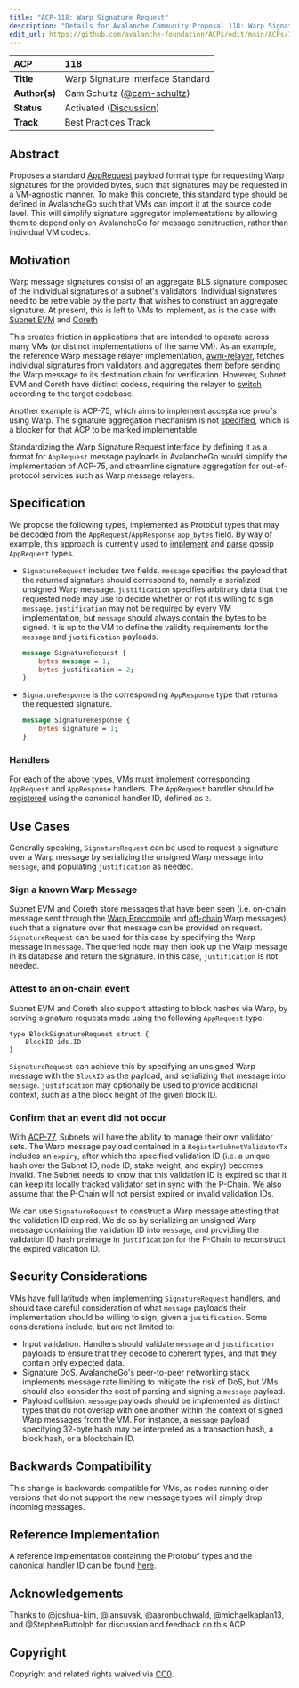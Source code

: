 ```yaml
---
title: "ACP-118: Warp Signature Request"
description: "Details for Avalanche Community Proposal 118: Warp Signature Request"
edit_url: https://github.com/avalanche-foundation/ACPs/edit/main/ACPs/118-warp-signature-request/README.md
---
```


| ACP | 118 |
| :--- | :--- |
| **Title** | Warp Signature Interface Standard |
| **Author(s)** | Cam Schultz ([@cam-schultz](https://github.com/cam-schultz)) |
| **Status** | Activated ([Discussion](https://github.com/avalanche-foundation/ACPs/discussions/123)) |
| **Track** | Best Practices Track |

## Abstract

Proposes a standard [AppRequest](https://github.com/ava-labs/avalanchego/blob/master/proto/p2p/p2p.proto#L385) payload format type for requesting Warp signatures for the provided bytes, such that signatures may be requested in a VM-agnostic manner. To make this concrete, this standard type should be defined in AvalancheGo such that VMs can import it at the source code level. This will simplify signature aggregator implementations by allowing them to depend only on AvalancheGo for message construction, rather than individual VM codecs.

## Motivation

Warp message signatures consist of an aggregate BLS signature composed of the individual signatures of a subnet's validators. Individual signatures need to be retreivable by the party that wishes to construct an aggregate signature. At present, this is left to VMs to implement, as is the case with [Subnet EVM](https://github.com/ava-labs/subnet-evm/blob/v0.6.7/plugin/evm/message/signature_request.go#20) and [Coreth](https://github.com/ava-labs/coreth/blob/v0.13.6-rc.0/plugin/evm/message/signature_request.go#L20)

This creates friction in applications that are intended to operate across many VMs (or distinct implementations of the same VM). As an example, the reference Warp message relayer implementation, [awm-relayer](https://github.com/ava-labs/awm-relayer), fetches individual signatures from validators and aggregates them before sending the Warp message to its destination chain for verification. However, Subnet EVM and Coreth have distinct codecs, requiring the relayer to [switch](https://github.com/ava-labs/awm-relayer/blob/v1.4.0-rc.0/relayer/application_relayer.go#L372) according to the target codebase.

Another example is ACP-75, which aims to implement acceptance proofs using Warp. The signature aggregation mechanism is not [specified](https://github.com/avalanche-foundation/ACPs/blob/main/ACPs/75-acceptance-proofs/README.md#signature-aggregation), which is a blocker for that ACP to be marked implementable.

Standardizing the Warp Signature Request interface by defining it as a format for `AppRequest` message payloads in AvalancheGo would simplify the implementation of ACP-75, and streamline signature aggregation for out-of-protocol services such as Warp message relayers.

## Specification

We propose the following types, implemented as Protobuf types that may be decoded from the `AppRequest`/`AppResponse` `app_bytes` field. By way of example, this approach is currently used to [implement](https://github.com/ava-labs/avalanchego/blob/v1.11.10-status-removal/proto/sdk/sdk.proto#7) and [parse](https://github.com/ava-labs/avalanchego/blob/v1.11.10-status-removal/network/p2p/gossip/message.go#22) gossip `AppRequest` types.

- `SignatureRequest` includes two fields. `message` specifies the payload that the returned signature should correspond to, namely a serialized unsigned Warp message. `justification` specifies arbitrary data that the requested node may use to decide whether or not it is willing to sign `message`. `justification` may not be required by every VM implementation, but `message` should always contain the bytes to be signed. It is up to the VM to define the validity requirements for the `message` and `justification` payloads.

    ```protobuf
    message SignatureRequest {
        bytes message = 1;
        bytes justification = 2;
    }
    ```

- `SignatureResponse` is the corresponding `AppResponse` type that returns the requested signature. 

    ```protobuf
    message SignatureResponse {
        bytes signature = 1;
    }
    ```

### Handlers

For each of the above types, VMs must implement corresponding `AppRequest` and `AppResponse` handlers. The `AppRequest` handler should be [registered](https://github.com/ava-labs/avalanchego/blob/v1.11.10-status-removal/network/p2p/network.go#L173) using the canonical handler ID, defined as `2`.

## Use Cases

Generally speaking, `SignatureRequest` can be used to request a signature over a Warp message by serializing the unsigned Warp message into `message`, and populating `justification` as needed.

### Sign a known Warp Message

Subnet EVM and Coreth store messages that have been seen (i.e. on-chain message sent through the [Warp Precompile](https://github.com/ava-labs/subnet-evm/tree/v0.6.7/precompile/contracts/warp) and [off-chain](https://github.com/ava-labs/subnet-evm/blob/v0.6.7/plugin/evm/config.go#L226) Warp messages) such that a signature over that message can be provided on request. `SignatureRequest` can be used for this case by specifying the Warp message in `message`. The queried node may then look up the Warp message in its database and return the signature. In this case, `justification` is not needed.

### Attest to an on-chain event

Subnet EVM and Coreth also support attesting to block hashes via Warp, by serving signature requests made using the following `AppRequest` type:

```
type BlockSignatureRequest struct {
	BlockID ids.ID
}
```

`SignatureRequest` can achieve this by specifying an unsigned Warp message with the `BlockID` as the payload, and serializing that message into `message`. `justification` may optionally be used to provide additional context, such as a the block height of the given block ID.

### Confirm that an event did not occur

With [ACP-77](https://github.com/avalanche-foundation/ACPs/tree/main/ACPs/77-reinventing-subnets), Subnets will have the ability to manage their own validator sets. The Warp message payload contained in a `RegisterSubnetValidatorTx` includes an `expiry`, after which the specified validation ID (i.e. a unique hash over the Subnet ID, node ID, stake weight, and expiry) becomes invalid. The Subnet needs to know that this validation ID is expired so that it can keep its locally tracked validator set in sync with the P-Chain. We also assume that the P-Chain will not persist expired or invalid validation IDs. 

We can use `SignatureRequest` to construct a Warp message attesting that the validation ID expired. We do so by serializing an unsigned Warp message containing the validation ID into `message`, and providing the validation ID hash preimage in `justification` for the P-Chain to reconstruct the expired validation ID.

## Security Considerations

VMs have full latitude when implementing `SignatureRequest` handlers, and should take careful consideration of what `message` payloads their implementation should be willing to sign, given a `justification`. Some considerations include, but are not limited to:
- Input validation. Handlers should validate `message` and `justification` payloads to ensure that they decode to coherent types, and that they contain only expected data.
- Signature DoS. AvalancheGo's peer-to-peer networking stack implements message rate limiting to mitigate the risk of DoS, but VMs should also consider the cost of parsing and signing a `message` payload.
- Payload collision. `message` payloads should be implemented as distinct types that do not overlap with one another within the context of signed Warp messages from the VM. For instance, a `message` payload specifying 32-byte hash may be interpreted as a transaction hash, a block hash, or a blockchain ID.

## Backwards Compatibility

This change is backwards compatible for VMs, as nodes running older versions that do not support the new message types will simply drop incoming messages.

## Reference Implementation

A reference implementation containing the Protobuf types and the canonical handler ID can be found [here](https://github.com/ava-labs/avalanchego/pull/3218).

## Acknowledgements

Thanks to @joshua-kim, @iansuvak, @aaronbuchwald, @michaelkaplan13, and @StephenButtolph for discussion and feedback on this ACP.

## Copyright

Copyright and related rights waived via [CC0](https://creativecommons.org/publicdomain/zero/1.0/).